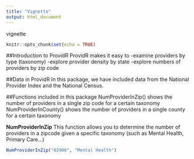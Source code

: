 ```yaml
---
title: "Vignette"
output: html_document
---
```

vignette 

```r
knitr::opts_chunk$set(echo = TRUE)
```

##Introduction to ProvidR
ProvidR makes it easy to 
-examine providers by type (taxonomy)
-explore provider density by state
-explore numbers of providers by zip code

##Data in ProvidR
In this package, we have included data from the National Provider Index and the National Census. 

##Functions included in this package
NumProviderInZip() shows the number of providers in a single zip code for a certain taxonomy
NumProviderInCounty() shows the number of providers in a single county for a certain taxonomy

<strong>NumProviderInZip</strong>
This function allows you to determine the number of providers in a zipcode given a specific taxonomy (such as Mental Health, Primary Care...)
```r
NumProviderInZip("02906", "Mental Health")
```
